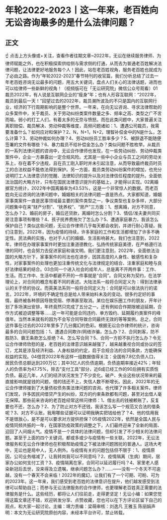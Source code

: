 # 年轮2022-2023丨这一年来，老百姓向无讼咨询最多的是什么法律问题？
## 正文
☝ 点击上方头像或+关注，查看作者往期文章~2022年，无讼在继续服务律师、为律师赋能之外，也在积极探索供给侧与需求侧的打通，从而去为普通老百姓解决法律问题，让法律更好地服务每个人！因此，站在老百姓视角，服务老百姓也就成为了必由之路。作为“年轮2022-2023”春节特刊的收官篇，我们分析总结了过去一年老百姓咨询无讼最多的问题，用五大关键词，盘点人们关心的法律话题，进而也可以给律师一些新鲜的视角！（视频版可在「无讼研究院」微信公众号观看）01裁员2022年，有人说是互联网企业的“瘦身”年；也有人形容互联网：“2022年，裁员到最后一天！”回望过去的2022年，裁员潮所波及的不只是国内的互联网行业，经济的下行周期影响的是整个世界。一年来，在向无讼咨询、寻求法律帮助的众多案件中，关于裁员、关于劳动纠纷类案件数量之多、频率之高、类型之广不言而喻。弱小的打工人们，有着太多的无奈与愤怒。而在此类问题中，大家普遍关注离职赔偿、裁员解决、劳动仲裁等维度，高频问题诸如：1、遭遇公司裁员，我需要准备什么？如何应对和保护？2、N，N+1，N+2，理智补偿金中的N是什么，怎么计算？3、劳动仲裁如何办理？4、劳动纠纷员工胜率多少？5、被辞退不能随便签署的文件有哪些？6、暴力裁员不给补偿金怎么办？类似问题不胜枚举。从裁员的一系列法律问题的咨询中，无讼合作律师也发现，在一些劳动纠纷、劳动仲裁类案件中，企业一方暴露出一定合规风险。尤其是一些中小企业与员工之间的劳动关系上，存在着不少违规，且在员工刚入职时并未引起注意，从而导致最终裁员时员工的合法权益不能依法得到保护。另一方面，裁员类劳动纠纷案件的增加，也充分说明打工人法律意识的觉醒、法律知识的提升以及对法律信任程度的提升。全面依法治国的大略方针，只有在国民法律意识提升的基础上，才能得以实现。02离婚据官方统计，2022年中国离婚率为43.53%，这是一个非常惊人的数据。而老百姓向无讼咨询的法律问题中，婚姻相关的法律问题一直是热点。大家都知道，婚姻家事类案件一直是民事领域最主要的案件类型之一，争议类型也复杂多样，大部分问题集中在来“财产分割”、“抚养权”、“房产”三方面：1、想离婚，对方不同意，怎么办？2、婚前的房子，婚后还贷款，离婚时怎么分割？3、情侣/准夫妻共同买房注意事项有哪些？4、孩子抚养费拖欠了怎么办？5、遭遇家庭暴力，我该怎么保护自己？类似这些问题，无讼合作律师几乎每天都会收到，并进行耐心答疑。我们注意到，2022年，因为疫情的持续，许多家庭的工作和生活都增加了许多不确定性。民法典的实施，也对于人们的婚姻、生活影响甚大。我们也注意到，2022年，律师在办理家事案件时更加注重道德教化、弘扬传统家庭美德，在严格遵行法律的同时，也会努力去促进家庭和谐文明。我们更注意到，2022年，全面依法治国的大略方针下，家事案件的司法也在进步，因其高度的人身性、敏感性和复杂性，对家事案件的处理也更加注重传统文化与法律规定的结合、注重家庭和睦与良好法律结果的结合。03合同一个进入社会的成年人，总是离不开两件事：工作、生活。而工作中、生活中都避不开的一件事就是“合同”。合同又称为契约，在法学理论上，对合同的概念有着不同的表述。大陆法系一般将合同定义为：得到法律承认的关于债的协议。而英美法系则一般将合同定义为：合同是可以依法执行的诺言。2022年，环境的不确定性总是给人带来始料未及的变动。很多约定好的事情，最终被各种原因导致受阻、停滞甚至取消。某位在娱乐圈工作的朋友，开年计划了多场演出安排，年终竟然只完成了五分之一。还有例如合作期限被迫延期，合作方式被迫调整等等……这一年可能是合同违约、单方毁约、延期履约类案件的峰值年。当然本来就有的因为不会写合同导致合同最终无效的等等案例。总之，合同这件事在过去的2022年里多了几分魔幻的色彩。根据无讼合作律师的统计，咨询最多的合同问题包括：1、遭遇合同欺诈/网络诈骗，怎么办？2、合同刺客，防不胜防3、霸王条款怎么拒绝？4、怎么写合同？5、合同一方拒不执行怎么办？令无讼合作律师欣慰的是，老百姓的法律意识越来越强了，越来越重视合同或协议的签订，尤其是涉及经济利益、人身权益的约定，启于合规合法的合同条款，方能确保权益的实现。04借贷2022年有这样一组数据值得关注：全国有7.8亿负债人口， 居民负债总额达到200万亿；其中3亿人的负债逾期，负债逾期率接近42%；年轻人的负债率为47.75%，除去“支付工具”部分，近6成已经工作的90后拥有实质性负债。最近几年，人们的经济状况发生了不少变化。破产、失业这些状况带来的最直接影响就是钱的问题，借的钱还不上，失信人数不断增长。因此，2022年的无讼合作律师接到了大量债权债务类法律问题的咨询，也代理了许多相关案件。律师们发现，许多因民间借贷产生的纠纷，双方的约束条款都有问题，甚至对出借人毫无保障。那些前来咨询的老百姓经常这样问律师：1、借出去的钱被赖账了，反复要也不还，怎么办？2、为了防止对方不还钱，我该怎么写一个规范又合法的借条呢？3、对方不认账，我用哪些证据可以证明我确实把钱给他了？4、他的信用我不是很放心，是不是可以要求对方提供担保？05疫情2022年，依然是全国人民与疫情同频共振的一年，在国家防疫政策的调整之下，人们最终迎来了全新的局面、迎回了人间烟火气。疫情不是一个具体的法律问题，但却引发了不少相关的法律问题。甚至于上面的四个关键词，都或多或少与疫情有一些关联。2022年，无讼法律服务和无讼合作律师也在积极帮助疫情之下被法律问题困扰的普通人。这场大考中，无讼也是局中人，无人例外。与疫情有关的问题包括但不限于：1、疫情原因，公司业务缩减了，让我转岗我可以不同意吗？2、疫情隔离（生病）期间，居家办公如何支付工资？3、疫情隔离在家，合同可以延迟履行吗？4、家里老人感染新冠后去世，没来得及立遗嘱，继承问题怎么办？……——没有一个冬天不可逾越，没有一个春天不会来临！2022年的魔幻，让我们有了一个可期、可盼、可为的2023年。这一年来，我们感受到老百姓的法律意识在提升，他们越发感受到法律可以帮助自己；而参与无讼法律服务的合作律师，也更理解老百姓真正需要的法律服务是什么。这些经历，都将让人们往前走，走得更坚定！无讼小编：如果您觉得这篇文章还不错，欢迎转发分享、点赞收藏，您也可以在下方评论区留下自己的观点，和大家一起讨论。主编：靖力责编：梁萌审核：刘逸凡 王雅玉 陈丽娟声明：本文为无讼研究院原创内容，未经本平台许可，禁止转载。
